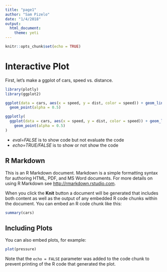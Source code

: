 ```yaml
---
title: "page1"
author: "Sam Pizelo"
date: "1/4/2018"
output: 
  html_document:
    theme: yeti
---
```


```r
knitr::opts_chunk$set(echo = TRUE)
```

# Interactive Plot

First, let's make a ggplot of cars, speed vs. distance.
```r
library(plotly)
library(ggplot2)

ggplot(data = cars, aes(x = speed, y = dist, color = speed)) + geom_line() + 
  geom_point(alpha = 0.5)
```


```r

ggplotly(
  ggplot(data = cars, aes(x = speed, y = dist, color = speed)) + geom_line() + 
    geom_point(alpha = 0.5)
)
```

 - *eval=FALSE* is to show code but not evaluate the code
 - *echo=TRUE/FALSE* is to show or not show the code
 
## R Markdown

This is an R Markdown document. Markdown is a simple formatting syntax for authoring HTML, PDF, and MS Word documents. For more details on using R Markdown see <http://rmarkdown.rstudio.com>.

When you click the **Knit** button a document will be generated that includes both content as well as the output of any embedded R code chunks within the document. You can embed an R code chunk like this:

```r
summary(cars)
```

## Including Plots

You can also embed plots, for example:

```r
plot(pressure)
```

Note that the `echo = FALSE` parameter was added to the code chunk to prevent printing of the R code that generated the plot.
